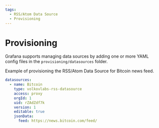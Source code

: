 ```yaml
---
tags:
  - RSS/Atom Data Source
  - Provisioning
---
```


# Provisioning

Grafana supports managing data sources by adding one or more YAML config files in the `provisioning/datasources` folder.

Example of provisioning the RSS/Atom Data Source for Bitcoin news feed.

```yaml
datasources:
  - name: Bitcoin
    type: volkovlabs-rss-datasource
    access: proxy
    orgId: 1
    uid: rZAdZdf7k
    version: 1
    editable: true
    jsonData:
      feed: https://news.bitcoin.com/feed/
```
